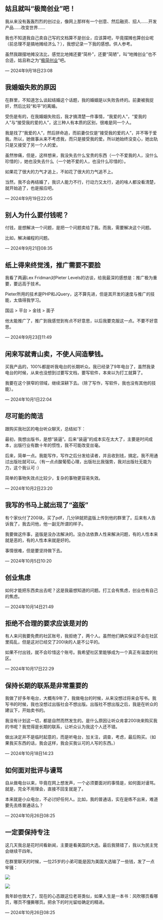 :::: callout-tip
## 姑且就叫“极简创业”吧！

我从来没有轰轰烈烈的创过业，像网上那样有一个创意、然后融资、招人……开发产品……改变世界……

我也不知道我自己卖自己写的文档算不是创业，应该算吧，毕竟摆摊也算创业呢（前总理不是搞地摊经济么？），我想记录一下我的感想。供人参考。

虽然我跟摆地摊没法比，感觉比地摊还要“简朴”，还要“简陋”，叫“地摊创业”也不合适，姑且称之为“<u>极简创业</u>”吧。

::: right-align
--- 2024年9月18日23:08
:::
::::

:::: callout-tip
## 我婚姻失败的原因

在群里，不知道怎么谈起结婚这个话题，我的婚姻是以失败告终的。前妻被我捉奸，然后比较“和平”的离婚。

受伤是有的，在我婚姻失败后，我才搞清楚一件事情，“我爱的人”，“爱我的人”与“接受我的爱的人”，这三种人有本质的区别，很难是同一个人。

我是找了“我爱的人”，然后拼命追，而前妻仅仅是“接受我的爱的人”，并不等于爱我。所以，她做事从来不考虑我，而只是接受我的爱。所以她始终没变心，她出轨只是又接受了另一个人的爱。

虽然惨痛，但是，这样想来，我没失去什么宝贵的东西（一个不爱我的人，没什么珍惜的），她也没失去什么（一个她不爱的人，也没什么珍惜的）。

如果花了很大的力气才追上，不如花了很大的力气追不上。

当然，我不会再结婚了，我识人能力不行，行动力又太行，追的啥人都没看清楚，就开始追了，也是报应吧。

::: right-align
--- 2024年9月19日22:05
:::
::::

:::: callout-tip
## 别人为什么要付钱呢？

付钱，是想解决一个问题，是把一个问题卖给了我。而我，需要解决这个问题。

比如，解决编程的问题。

::: right-align
--- 2024年9月21日08:35
:::
::::

:::: callout-tip
## 纸上得来终觉浅，推广需要不要脸

我看了两遍Lex Fridman对Pieter Levels的访谈，给我最深的感想是：推广极为重要，要远高于技术。

Pieter所用的技术是PHP和JQuery，这不算先进，但是其开发的速度与推广的技能，太值得我学习。

国运 \> 平台 \> 金钱 \> 面子

他太能推广了，推广到我感觉到有点不好意思，以后我要克服这一点。不要不好意思。

::: right-align
--- 2024年9月23日11:49
:::
::::

:::: callout-tip
## 闲来写就青山卖，不使人间造孽钱。

买我产品的，100%都是听我电台的长期听众。我已经录了9年电台了，虽然我录电台的时候，从来也没想到过要写文档，要写软件，本来以为打工就算了。

我要在这个狭窄的领域，继续深耕下去。（除了写作，写软件，我也没有其他的技能）。

::: right-align
--- 2024年10月1日22:04
:::
::::

:::: callout-tip
## 尽可能的简洁

跟购买我社区的电台听众聊天，总结如下：

最初，我想出版书，是想“装逼”。后来“装逼”的成本实在太大了，主要是时间成本，出版行业有数十年的惯性，我不可能改变丝毫。

后来，简单一点。我能写作，写作之后分发给读者，并且收到钱，搞定。我不用通过出版社就可以。（有一点点酸葡萄心理，出版社比我强势，我对出版社无能为力，这个我认可 :）

简单的事物失效点比较少，复杂的事物更容易失效。

::: right-align
--- 2024年10月2日23:20
:::
::::

:::: callout-tip
## 我写的书马上就出现了“盗版”

有个家伙付了200块，买了pdf，几分钟就把盗版上传到他的群里了。后来有人告诉我了，我去问他，他一副无所谓的样子。

我要做这件事，盗版是没办法解决的。没办法依靠人性来解决问题，有的人性本来就是恶的，有的人性本来就是好的。

事情很难，但是要坚持做下去。

::: right-align
--- 2024年10月5日10:20
:::
::::

:::: callout-tip
## 创业焦虑

如何才能把东西卖出去呢？这是我最想知道的问题。打工会有焦虑，创业也有自己的焦虑。

::: right-align
--- 2024年10月14日21:49
:::
::::

:::: callout-tip
## 拒绝不合理的要求应该是对的

有人来问我要免费的社区账号，我拒绝了，两个人。虽然他们确实保证不会在社区里捣乱，但是这对已经交了200块的人是不公平的。

如果不付出钱，就不会珍惜这个账号。我希望社区里能够成为一个真正有温度的社区。

::: right-align
--- 2024年10月17日22:29
:::
::::

:::: callout-tip
## 保持长期的联系是非常重要的

我做了好多年电台，大概有9年了，我做电台的时候，从来没想过将来会写书。我写书的时候，我也没想过出版社会不想出版。出版社不想出版之后，我是在听众的建议下，开始卖书的。

我没有计划这一切，都是自然而然发生的。是什么原因让听众肯拿200块来购买我的书呢？我觉得是长期的联系，让听众认为我这个人还不错。

做出决定并不是临时起意的，而是听电台，加关注，调查，考虑，最后购买。（如果我买东西的话，我会这样，我会买我认可的人写的东西。）

::: right-align
--- 2024年10月18日14:23
:::
::::

:::: callout-tip
## 如何面对批评与谩骂

自从做电台以来，毕竟在网上想发声，一个必须要面对的事情是，如何面对谩骂。就是，完全不用理会，直接不回复就是了。

本来就是小众电台，不必讨好任何人。比如，我的普通话，实在是练不出来，难道要先去练普通话么？

::: right-align
--- 2024年10月26日08:25
:::
::::

:::: callout-tip
## 一定要保持专注

这几天我总是花时间看新闻，主要是看美国的大选。最后我猜错了，我以为民主党会继续干四年。

在群里聊天的时候，一位25岁的小弟可能是因为美国大选输了一些钱，发了一点牢骚：

![](img/mi-1.png)

![](img/mi-2.png)

我年龄也很大了，现在的心态跟这位老哥类似，如果人生是一本书：风吹哪页看哪页，哪页不懂撕哪页。把余下的时光留给确定的精进。

::: right-align
--- 2024年10月26日08:25
:::
::::
